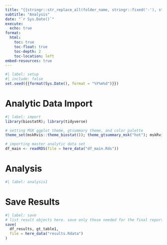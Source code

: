 ```yaml
---
title: "{{stringr::str_replace_all(folder_name, stringr::fixed('-'), stringr::fixed(' '))}}"
subtitle: "Analysis"
date: "`r Sys.Date()`"
execute: 
  echo: true
format:
  html:
    toc: true
    toc-float: true
    toc-depth: 2
    toc-location: left
embed-resources: true
---
```


```r
#| label: setup
#| include: false
set.seed({{format(Sys.Date(), format = "%Y%m%d")}})
```

# Analytic Data Import

```r
#| label: import
library(biostatR); library(tidyverse)

# setting MSK ggplot theme, gtsummary theme, and color palette
theme_set(mskRvis::theme_biostat()); theme_gtsummary_msk("hot"); mskRvis::set_msk_palette()

# importing master analytic data set
df_main <- readRDS(file = here_data("df_main.Rds"))
```


# Analysis

```r
#| label: analysis1

```

# Save Results

```r
#| label: save
# list result objects here. save only those needed for the final report
save(
  df_results, gt_table1,
  file = here_data("results.Rdata")
)
```

